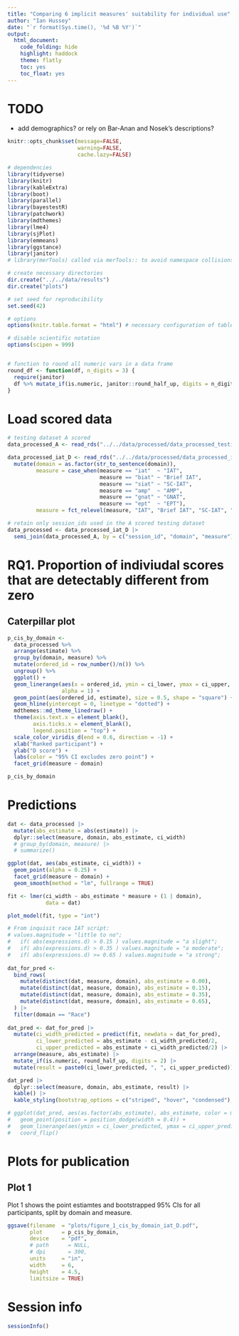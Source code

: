 ```yaml
---
title: "Comparing 6 implicit measures' suitability for individual use"
author: "Ian Hussey"
date: "`r format(Sys.time(), '%d %B %Y')`"
output:
  html_document:
    code_folding: hide
    highlight: haddock
    theme: flatly
    toc: yes
    toc_float: yes
---
```


# TODO

- add demographics? or rely on Bar-Anan and Nosek's descriptions?

```r
knitr::opts_chunk$set(message=FALSE,
                      warning=FALSE,
                      cache.lazy=FALSE)
```

```r

# dependencies
library(tidyverse)
library(knitr)
library(kableExtra)
library(boot)
library(parallel)
library(bayestestR)
library(patchwork)
library(mdthemes)
library(lme4)
library(sjPlot)
library(emmeans)
library(ggstance)
library(janitor)
# library(merTools) called via merTools:: to avoid namespace collisions between MASS and dplyr

# create necessary directories
dir.create("../../data/results")
dir.create("plots")

# set seed for reproducibility
set.seed(42)

# options
options(knitr.table.format = "html") # necessary configuration of tables

# disable scientific notation
options(scipen = 999)


# function to round all numeric vars in a data frame
round_df <- function(df, n_digits = 3) {
  require(janitor)
  df %>% mutate_if(is.numeric, janitor::round_half_up, digits = n_digits)
}

```

# Load scored data

```r

# testing dataset A scored
data_processed_A <- read_rds("../../data/processed/data_processed_testing.rds")

data_processed_iat_D <- read_rds("../../data/processed/data_processed_iat_D.rds") |>
  mutate(domain = as.factor(str_to_sentence(domain)),
         measure = case_when(measure == "iat"  ~ "IAT",
                             measure == "biat" ~ "Brief IAT",
                             measure == "siat" ~ "SC-IAT",
                             measure == "amp"  ~ "AMP",
                             measure == "gnat" ~ "GNAT",
                             measure == "ept"  ~ "EPT"),
         measure = fct_relevel(measure, "IAT", "Brief IAT", "SC-IAT", "AMP", "GNAT", "EPT"))

# retain only session_ids used in the A scored testing dataset
data_processed <- data_processed_iat_D |>
  semi_join(data_processed_A, by = c("session_id", "domain", "measure")) 

```

# RQ1. Proportion of indiviudal scores that are detectably different from zero

## Caterpillar plot

```r

p_cis_by_domain <-
  data_processed %>%
  arrange(estimate) %>%
  group_by(domain, measure) %>%
  mutate(ordered_id = row_number()/n()) %>%
  ungroup() %>%
  ggplot() +
  geom_linerange(aes(x = ordered_id, ymin = ci_lower, ymax = ci_upper, color = sig),
                 alpha = 1) +
  geom_point(aes(ordered_id, estimate), size = 0.5, shape = "square") +
  geom_hline(yintercept = 0, linetype = "dotted") +
  mdthemes::md_theme_linedraw() +
  theme(axis.text.x = element_blank(),
        axis.ticks.x = element_blank(),
        legend.position = "top") +
  scale_color_viridis_d(end = 0.6, direction = -1) +
  xlab("Ranked participant") +
  ylab("D score") +
  labs(color = "95% CI excludes zero point") +
  facet_grid(measure ~ domain)

p_cis_by_domain

```

# Predictions

```r

dat <- data_processed |>
  mutate(abs_estimate = abs(estimate)) |>
  dplyr::select(measure, domain, abs_estimate, ci_width)
  # group_by(domain, measure) |>
  # summarize()

ggplot(dat, aes(abs_estimate, ci_width)) +
  geom_point(alpha = 0.25) +
  facet_grid(measure ~ domain) +
  geom_smooth(method = "lm", fullrange = TRUE)

fit <- lmer(ci_width ~ abs_estimate * measure + (1 | domain),
            data = dat)

plot_model(fit, type = "int")

# From inquisit race IAT script:
# values.magnitude = "little to no";
# 	if( abs(expressions.d) > 0.15 ) values.magnitude = "a slight";
# 	if( abs(expressions.d) > 0.35 ) values.magnitude = "a moderate";
# 	if( abs(expressions.d) >= 0.65 ) values.magnitude = "a strong";
	
dat_for_pred <- 
  bind_rows(
    mutate(distinct(dat, measure, domain), abs_estimate = 0.00),
    mutate(distinct(dat, measure, domain), abs_estimate = 0.15),
    mutate(distinct(dat, measure, domain), abs_estimate = 0.35),
    mutate(distinct(dat, measure, domain), abs_estimate = 0.65),
  ) |>
  filter(domain == "Race")
  
dat_pred <- dat_for_pred |>
  mutate(ci_width_predicted = predict(fit, newdata = dat_for_pred),
         ci_lower_predicted = abs_estimate - ci_width_predicted/2,
         ci_upper_predicted = abs_estimate + ci_width_predicted/2) |>
  arrange(measure, abs_estimate) |>
  mutate_if(is.numeric, round_half_up, digits = 2) |>
  mutate(result = paste0(ci_lower_predicted, ", ", ci_upper_predicted))

dat_pred |>
  dplyr::select(measure, domain, abs_estimate, result) |>
  kable() |>
  kable_styling(bootstrap_options = c("striped", "hover", "condensed"), full_width = FALSE)

# ggplot(dat_pred, aes(as.factor(abs_estimate), abs_estimate, color = measure)) +
#   geom_point(position = position_dodge(width = 0.4)) +
#   geom_linerange(aes(ymin = ci_lower_predicted, ymax = ci_upper_predicted), position = position_dodge(width = 0.4)) +
#   coord_flip()

```

# Plots for publication

## Plot 1

Plot 1 shows the point estiamtes and bootstrapped 95% CIs for all participants, split by domain and measure.

```r

ggsave(filename  = "plots/figure_1_cis_by_domain_iat_D.pdf",
       plot      = p_cis_by_domain,
       device    = "pdf",
       # path      = NULL,
       # dpi       = 300,
       units     = "in",
       width     = 6,
       height    = 4.5,
       limitsize = TRUE)

```

# Session info

```r

sessionInfo()

```
